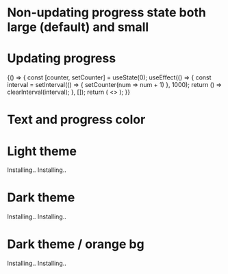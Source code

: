 
<Meta title="Loaders/ProgressRing" component={ProgressRing} />

# Non-updating progress state both large (default) and small

<Canvas>
	<Story name="large (default)">
        <ProgressRing progress={0} />
        <ProgressRing progress={25} />
        <ProgressRing progress={50} />
        <ProgressRing progress={75} />
        <ProgressRing progress={100} />
	</Story>
    <Story name="small">
        <ProgressRing size="small" progress={0} />
        <ProgressRing size="small" progress={25} />
        <ProgressRing size="small" progress={50} />
        <ProgressRing size="small" progress={75} />
        <ProgressRing size="small" progress={100} />
    </Story>
</Canvas>

# Updating progress

<Canvas>
    <Story name="updating progress">
        {() => {
            const [counter, setCounter] = useState(0);
            useEffect(() => {
                const interval = setInterval(() => { setCounter(num => num + 1) }, 1000);
                return () => clearInterval(interval);
            }, []);
            return (
                <>
                    <ProgressRing progress={counter * 0.75} />
                    <ProgressRing progress={counter * 1.5} />
                    <ProgressRing progress={counter * 3} />
                    <ProgressRing progress={counter * 5} />
                    <ProgressRing progress={counter * 10} />
                    <ProgressRing progress={counter * 20} />
                </>
            );
        }}
    </Story>
</Canvas>

# Text and progress color

<Canvas>
    <Story name="auto theme colors">
        <div className="Theme__Light" style={{ padding: '10px' }}>
            <h1 style={{ padding: '10px 0' }}>Light theme</h1>
            <div style={{ display: 'flex', alignItems: 'center', gap: '10px' }}>
                <ProgressRing progress={25} size="large">Installing..</ProgressRing>
                <ProgressRing progress={25} size="small">Installing..</ProgressRing>
            </div>
        </div>
        <div className="Theme__Dark" style={{ background: '#262727', padding: '10px' }}>
            <h1 style={{ color: '#FFFFFF', padding: '10px 0' }}>Dark theme</h1>
            <div style={{ display: 'flex', alignItems: 'center', gap: '10px' }}>
                <ProgressRing progress={25} size="large">Installing..</ProgressRing>
                <ProgressRing progress={25} size="small">Installing..</ProgressRing>
            </div>
        </div>
        <div className="Theme__Dark" style={{ background: '#f47820', padding: '10px' }}>
            <h1 style={{ color: '#FFFFFF', padding: '10px 0' }}>Dark theme / orange bg</h1>
            <div style={{ display: 'flex', alignItems: 'center', gap: '10px' }}>
                <ProgressRing progress={25} size="large">Installing..</ProgressRing>
                <ProgressRing progress={25} size="small">Installing..</ProgressRing>
            </div>
        </div>
    </Story>
</Canvas>
